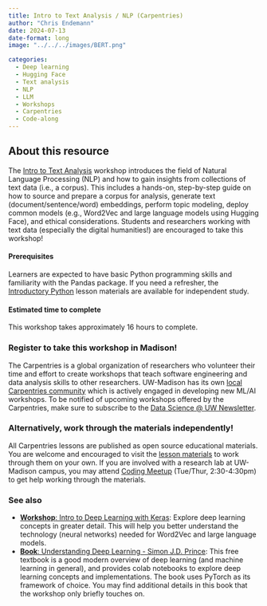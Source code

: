 ```yaml
---
title: Intro to Text Analysis / NLP (Carpentries)
author: "Chris Endemann"
date: 2024-07-13
date-format: long
image: "../../../images/BERT.png"

categories:
  - Deep learning
  - Hugging Face
  - Text analysis
  - NLP
  - LLM
  - Workshops
  - Carpentries
  - Code-along
---
```


## About this resource
The [Intro to Text Analysis](https://carpentries-incubator.github.io/python-text-analysis/index.html) workshop introduces the field of Natural Language Processing (NLP) and how to gain insights from collections of text data (i.e., a corpus). This includes a hands-on, step-by-step guide on how to source and prepare a corpus for analysis, generate text (document/sentence/word) embeddings, perform topic modeling, deploy common models (e.g., Word2Vec and large language models using Hugging Face), and ethical considerations. Students and researchers working with text data (especially the digital humanities!) are encouraged to take this workshop!

#### Prerequisites
Learners are expected to have basic Python programming skills and familiarity with the Pandas package. If you need a refresher, the [Introductory Python](https://uw-madison-datascience.github.io/ML-X-Nexus/Resources/Workshops/Intro-Python_Gapminder.html) lesson materials are available for independent study.

#### Estimated time to complete
This workshop takes approximately 16 hours to complete. 

### Register to take this workshop in Madison!
The Carpentries is a global organization of researchers who volunteer their time and effort to create workshops that teach software engineering and data analysis skills to other researchers. UW-Madison has its own [local Carpentries community](https://datascience.wisc.edu/uw-madison-carpentries-community/) which is actively engaged in developing new ML/AI workshops. To be notified of upcoming workshops offered by the Carpentries, make sure to subscribe to the [Data Science @ UW Newsletter](https://datascience.wisc.edu/newsletter/). 

### Alternatively, work through the materials independently!
All Carpentries lessons are published as open source educational materials. You are welcome and encouraged to visit the [lesson materials](https://carpentries-incubator.github.io/python-text-analysis/index.html) to work through them on your own. If you are involved with a research lab at UW-Madison campus, you may attend [Coding Meetup](https://datascience.wisc.edu/hub/#dropin) (Tue/Thur, 2:30-4:30pm) to get help working through the materials.

### See also
- [**Workshop**: Intro to Deep Learning with Keras](https://uw-madison-datascience.github.io/ML-X-Nexus/Resources/Workshops/Intro-Deeplearning_Keras.html): Explore deep learning concepts in greater detail. This will help you better understand the technology (neural networks) needed for Word2Vec and large language models.
- [**Book**: Understanding Deep Learning - Simon J.D. Prince](https://uw-madison-datascience.github.io/ML-X-Nexus/Resources/Books/Intro-Deeplearning_SimonJDPrince.html): This free textbook is a good modern overview of deep learning (and machine learning in general), and provides colab notebooks to explore deep learning concepts and implementations. The book uses PyTorch as its framework of choice. You may find additional details in this book that the workshop only briefly touches on.
